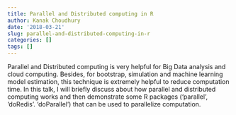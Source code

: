 ```yaml
---
title: Parallel and Distributed computing in R
author: Kanak Choudhury
date: '2018-03-21'
slug: parallel-and-distributed-computing-in-r
categories: []
tags: []
---
```


Parallel and Distributed computing is very helpful for Big
Data analysis and cloud computing. Besides, for bootstrap, simulation
and machine learning model estimation, this technique is extremely
helpful to reduce computation time. In this talk, I will briefly
discuss about how parallel and distributed computing works and then
demonstrate some R packages ('parallel', 'doRedis'. 'doParallel') that
can be used to parallelize computation.
